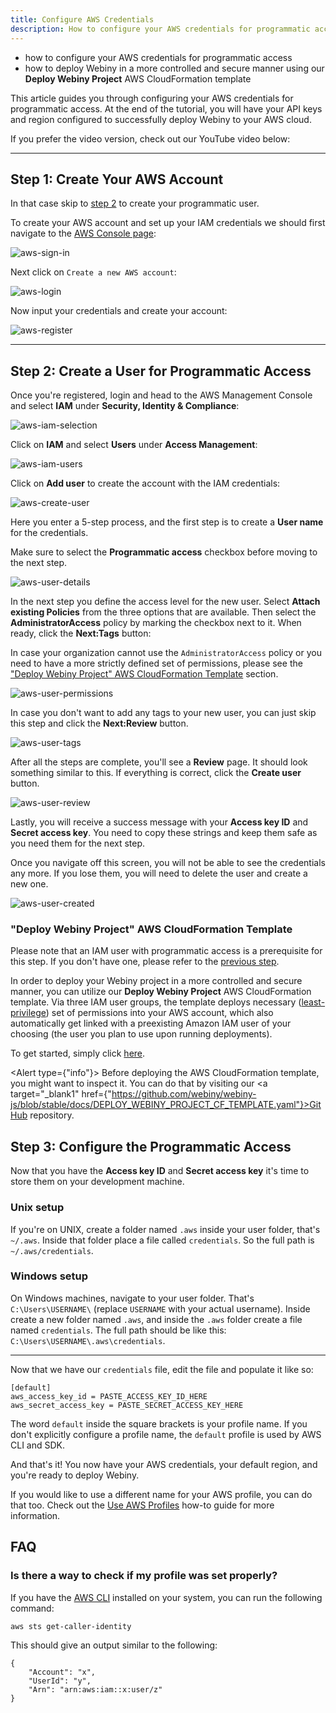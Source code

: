 ```yaml
---
title: Configure AWS Credentials
description: How to configure your AWS credentials for programmatic access
---
```



<Alert type="success" title="What you’ll learn">

- how to configure your AWS credentials for programmatic access
- how to deploy Webiny in a more controlled and secure manner using our **Deploy Webiny Project** AWS CloudFormation template

</Alert>

This article guides you through configuring your AWS credentials for programmatic access. At the end of the tutorial, you will have your API keys and region configured to successfully deploy Webiny to your AWS cloud.

If you prefer the video version, check out our YouTube video below:

<YouTube id="qmtDRmplMG4" />

---

## Step 1: Create Your AWS Account

<Alert type="info" title="Already have an account?">

In that case skip to [step 2](#step-2-create-a-user-for-programmatic-access) to create your programmatic user.

</Alert>

To create your AWS account and set up your IAM credentials we should first navigate to the [AWS Console page](https://aws.amazon.com/console/):

![aws-sign-in](./assets/configure-aws-credentials/aws-sign-in.png)

Next click on `Create a new AWS account`:

![aws-login](./assets/configure-aws-credentials/aws-login.png)

Now input your credentials and create your account:

![aws-register](./assets/configure-aws-credentials/aws-register.png)

---

## Step 2: Create a User for Programmatic Access

Once you're registered, login and head to the AWS Management Console and select **IAM** under **Security, Identity & Compliance**:

![aws-iam-selection](./assets/configure-aws-credentials/aws-iam-selection.png)

Click on **IAM** and select **Users** under **Access Management**:

![aws-iam-users](./assets/configure-aws-credentials/aws-iam-users.png)

Click on **Add user** to create the account with the IAM credentials:

![aws-create-user](./assets/configure-aws-credentials/aws-create-user.png)

Here you enter a 5-step process, and the first step is to create a **User name** for the credentials.

<Alert type="warning" title="Programmatic access">

Make sure to select the **Programmatic access** checkbox before moving to the next step.

</Alert>

![aws-user-details](./assets/configure-aws-credentials/aws-user-details.png)

In the next step you define the access level for the new user. Select **Attach existing Policies** from the three options that are available. Then select the **AdministratorAccess** policy by marking the checkbox next to it. When ready, click the **Next:Tags** button:

<Alert type="warning" title="Need a more secure deployment option?">

In case your organization cannot use the `AdministratorAccess` policy or you need to have a more strictly defined set of permissions,
please see the ["Deploy Webiny Project" AWS CloudFormation Template](#deploy-webiny-project-aws-cloud-formation-template) section.

</Alert>

![aws-user-permissions](./assets/configure-aws-credentials/aws-user-permissions.png)

In case you don't want to add any tags to your new user, you can just skip this step and click the **Next:Review** button.

![aws-user-tags](./assets/configure-aws-credentials/aws-user-tags.png)

After all the steps are complete, you'll see a **Review** page. It should look something similar to this. If everything is correct, click the **Create user** button.

![aws-user-review](./assets/configure-aws-credentials/aws-user-review.png)

Lastly, you will receive a success message with your **Access key ID** and **Secret access key**. You need to copy these strings and keep them safe as you need them for the next step.

<Alert type="warning" title="Save the credentials">

Once you navigate off this screen, you will not be able to see the credentials any more. If you lose them, you will need to delete the user and create a new one.

</Alert>

![aws-user-created](./assets/configure-aws-credentials/aws-user-created.png)

### "Deploy Webiny Project" AWS CloudFormation Template

<Alert type="info">

Please note that an IAM user with programmatic access is a prerequisite for this step.
If you don't have one, please refer to the [previous step](../../infrastructure/aws/configure-aws-credentials#step-2-create-a-user-for-programmatic-access).

</Alert>

In order to deploy your Webiny project in a more controlled and secure manner, you can utilize our **Deploy Webiny Project** AWS CloudFormation template. Via three IAM user groups, the template deploys necessary ([least-privilege](https://en.wikipedia.org/wiki/Principle_of_least_privilege)) set of permissions into your AWS account, which also automatically get linked with a preexisting Amazon IAM user of your choosing (the user you plan to use upon running deployments).


To get started, simply click [here](https://console.aws.amazon.com/cloudformation/home?#/stacks/create/review?templateURL=https://webiny-public.s3.us-east-2.amazonaws.com/cloudformation/DEPLOY_WEBINY_PROJECT_CF_TEMPLATE.yaml&stackName=DeployWebinyProject).

<Alert type={"info"}>
  Before deploying the AWS CloudFormation template, you might want to inspect it. You can do that by visiting our <a target="_blank1" href={"https://github.com/webiny/webiny-js/blob/stable/docs/DEPLOY_WEBINY_PROJECT_CF_TEMPLATE.yaml"}>GitHub repository</a>.
</Alert>

[//]: # (Commented out as the provided info and screenshots are outdated.)
[//]: # (![aws-cloudformation-create-stack]&#40;./assets/configure-aws-credentials/create-stack.gif&#41;)

[//]: # ()
[//]: # (The resource creation will take a few minutes. After completion, you will see the completion logs:)

[//]: # ()
[//]: # (![aws-cloudformation-step-5]&#40;./assets/configure-aws-credentials/cloudformation-step-5.png&#41;)

[//]: # ()
[//]: # (Afterwards, you can check out the newly created resources in the [IAM service panel]&#40;https://console.aws.amazon.com/iamv2/home?#/users&#41;.)

[//]: # (Also, if you head over to the previously created user &#40;`webiny-cli` in our case&#41;, you will see the attached policy and group:)

[//]: # ()
[//]: # (![aws-cloudformation-step-6]&#40;./assets/configure-aws-credentials/cloudformation-step-6.png&#41;)

## Step 3: Configure the Programmatic Access

Now that you have the **Access key ID** and **Secret access key** it's time to store them on your development machine.

### Unix setup

If you're on UNIX, create a folder named `.aws` inside your user folder, that's `~/.aws`. Inside that folder place a file called `credentials`. So the full path is `~/.aws/credentials`.

### Windows setup

On Windows machines, navigate to your user folder. That's `C:\Users\USERNAME\` (replace `USERNAME` with your actual username). Inside create a new folder named `.aws`, and inside the `.aws` folder create a file named `credentials`. The full path should be like this: `C:\Users\USERNAME\.aws\credentials`.

---

Now that we have our `credentials` file, edit the file and populate it like so:

```plain
[default]
aws_access_key_id = PASTE_ACCESS_KEY_ID_HERE
aws_secret_access_key = PASTE_SECRET_ACCESS_KEY_HERE
```

The word `default` inside the square brackets is your profile name. If you don't explicitly configure a profile name, the `default` profile is used by AWS CLI and SDK.

<!-- ## Step 4: Configure the default region

The last thing to configure is your default region. It's important to configure the region that is closest to your geographical location for optimal network latency. You can find which region is the most suitable for you using, for example, https://www.cloudping.info/.

To see the region codes, visit https://docs.aws.amazon.com/general/latest/gr/rande.html#regional-endpoints.

If you don't want to bother with regions, use `us-east-1`.

---

### Unix setup

Inside your `.aws` folder, the one we created in the previous step, create a file called `config`. So the full path is `~/.aws/config`.

### Windows setup

Inside your `.aws` folder, the one we created in the previous step, create a file called `config`. The full path should be like this: `C:\Users\USERNAME\.aws\config`.

---

Now that we have our `config` file, edit the file and populate it like so:

```plain
[default]
region = YOUR_AWS_REGION
```

This means that for your `default` profile, that particular region is used. -->

And that's it! You now have your AWS credentials, your default region, and you're ready to deploy Webiny.

<Alert type="info" title="Using a Different AWS Profile Name?">

If you would like to use a different name for your AWS profile, you can do that too. Check out the [Use AWS Profiles](../../infrastructure/aws/use-aws-profiles) how-to guide for more information.

</Alert>

## FAQ

### Is there a way to check if my profile was set properly?

If you have the [AWS CLI](https://docs.aws.amazon.com/cli/latest/userguide/cli-chap-welcome.html) installed on your system, you can run the following command:

```
aws sts get-caller-identity
```

This should give an output similar to the following:

```
{
    "Account": "x",
    "UserId": "y",
    "Arn": "arn:aws:iam::x:user/z"
}
```
